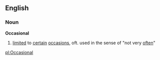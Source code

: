 ==English==
===Noun===

'''Occasional'''
# [[limited]] to [[certain]] [[occasion]]s, oft. used in the sense of "not very [[often]]"

[[pl:Occasional]]